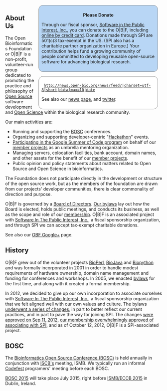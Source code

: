 <div style="float:right;">
 <div style="width:26em; background-color: rgb(184,214,245); border: 1px solid grey; border-radius: 1em; margin: 0em 1em 0em 1em; padding: 0.6em;">
<span style="font-size: larger"><center>'''Please Donate'''</center></span>

Through our fiscal sponsor, [http://spi-inc.org/donations Software in the Public Interest, Inc.], you can donate to the O|B|F, including [https://co.clickandpledge.com/advanced/default.aspx?wid=66788# online by credit card]. Donations made through SPI are 501(c)3 tax-exempt in the US. (SPI also has a charitable partner organization in Europe.) Your contribution helps fund a growing community of people committed to developing reusable open-source software for advancing biological research. 
 </div>
 <div style="width:26em; background-color: white; border: 1px solid grey; border-radius: 1em; margin: 1em 1em 0em 1em; padding: 0.6em;">
  <rss>http://news.open-bio.org/news/feed/|charset=utf-8|short|data|max=10|date</rss>
See also our [[News|news page]], and [http://twitter.com/obf_news twitter].
 </div>
</div>
== About Us ==

The Open Bioinformatics Foundation or O|B|F is a non-profit, volunteer-run group dedicated to promoting the practice and philosophy of [[wp:open source|Open Source]] software development and [[wp:Open science|Open Science]] within the biological research community.

Our main activities are:

* Running and supporting the [[BOSC]] conferences.
* Organizing and supporting developer-centric "[[Hackathon]]" events.
* [[Google Summer of Code| Participating in the Google Summer of Code program]] on behalf of our [[Projects| member projects]] as an umbrella mentoring organization.
* Managing servers, colocation facilities, bank account, domain names, and other assets for the benefit of our [[Projects| member projects]].
* Public opinion and policy statements about matters related to Open Source and Open Science in bioinformatics.

The Foundation does not participate directly in the development or structure of the open source work, but as the members of the foundation are drawn from our projects' developer communities, there is clear commonality of direction and purpose.

O|B|F is governed by a [[Board|Board of Directors]]. [[:File:OBF-Bylaws.pdf| Our bylaws]] lay out how the Board is elected, holds public meetings, and conducts its business, as well as the scope and role of our [[Open_Bioinformatics_Foundation:Membership_application| membership]]. O|B|F is an associated project with [http://spi-inc.org/ Software In The Public Interest, Inc.], a fiscal sponsorship organization, and through SPI we can accept tax-exempt charitable donations.

See also our [https://plus.google.com/115564754756543103019 OBF Google+] page.

== History ==

O|B|F grew out of the volunteer projects [[BioPerl]], [[BioJava]] and [[Biopython]] and was formally incorporated in 2001 in order to handle modest requirements of hardware ownership, domain name management and funding for conferences and workshops. In 2005, we enacted [[:File:OBF-Bylaws.pdf| bylaws]] for the first time, and along with it created a formal membership. 

In 2012, we decided to give up our own incorporation to associate ourselves with [http://spi-inc.org/ Software In The Public Interest, Inc.], a fiscal sponsorship organization that we felt aligned well with our own values and culture. The bylaws [https://github.com/OBF/obf-docs/pull/8 underwent a series of changes], in part to better reflect our current practices, and in part to pave the way for joining SPI. The changes [[Minutes:2012_Sep_ConfCall| were approved on Sep 11, 2012]], [http://vote.heliosvoting.org/helios/e/OBFjoiningSPI our membership overwhelmingly approved of associating with SPI], and as of October 12, 2012, O|B|F is a SPI-associated project.

== BOSC ==
The [[BOSC|Bioinformatics Open Source Conference (BOSC)]] is held annually in conjunction with [http://www.iscb.org ISCB's] meeting, ISMB.
We typically run an informal [[Codefest]] programers' meeting before each BOSC.

[[BOSC 2015]] will take place July 2015, right before [http://www.iscb.org/ismbeccb2015 ISMB/ECCB 2015] in Dublin, Ireland.